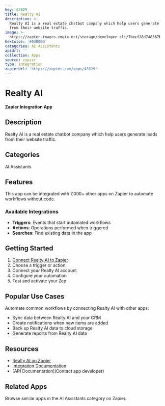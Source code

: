 ```yaml
---
key: 43829
title: Realty AI
description: >-
  Realty AI is a real estate chatbot company which help users generate leads
  from their website traffic.
image: >-
  https://zapier-images.imgix.net/storage/developer_cli/7becf28d748367b0648bdfe895214e93.png?auto=format%2Ccompress&ixlib=python-3.0.0&q=50
hexColor: '#000000'
categories: AI Assistants
apiUrl: ''
collection: Apps
source: zapier
type: Integration
zapierUrl: 'https://zapier.com/apps/43829'
---
```

# Realty AI

**Zapier Integration App**

## Description

Realty AI is a real estate chatbot company which help users generate leads from their website traffic.

## Categories

AI Assistants

## Features

This app can be integrated with 7,000+ other apps on Zapier to automate workflows without code.

### Available Integrations

- **Triggers**: Events that start automated workflows
- **Actions**: Operations performed when triggered
- **Searches**: Find existing data in the app

## Getting Started

1. [Connect Realty AI to Zapier](https://zapier.com/apps/43829)
2. Choose a trigger or action
3. Connect your Realty AI account
4. Configure your automation
5. Test and activate your Zap

## Popular Use Cases

Automate common workflows by connecting Realty AI with other apps:

- Sync data between Realty AI and your CRM
- Create notifications when new items are added
- Back up Realty AI data to cloud storage
- Generate reports from Realty AI data

## Resources

- [Realty AI on Zapier](https://zapier.com/apps/43829)
- [Integration Documentation](https://zapier.com/apps/43829/integrations)
- [API Documentation](Contact app developer)

## Related Apps

Browse similar apps in the AI Assistants category on Zapier.
